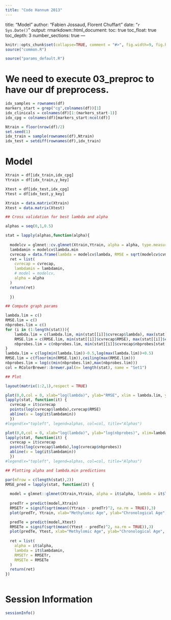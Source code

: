 ---
title: "Code Hannum 2013"
---
title: "Model"
author: "Fabien Jossaud, Florent Chuffart"
date: "`r Sys.Date()`"
output: 
  rmarkdown::html_document:
    toc: true
    toc_float: true
    toc_depth: 3
    number_sections: true
---

```{r echo=FALSE}
knitr::opts_chunk$set(collapse=TRUE, comment = "#>", fig.width=9, fig.height=6, eval=TRUE, echo=TRUE, results="verbatim")
source("common.R")
```

```{r params}
source("params_default.R")
```

# We need to execute 03_preproc to have our df preprocess. 

```{r building_indexes}
idx_samples = rownames(df)
markers_start = grep("cg",colnames(df))[1]
idx_clinicals = colnames(df)[1:(markers_start-1)]
idx_cpg = colnames(df)[markers_start:ncol(df)]
```

```{r train/test}
Ntrain = floor(nrow(df)/2)
set.seed(1)
idx_train = sample(rownames(df),Ntrain)
idx_test = setdiff(rownames(df),idx_train)
```

# Model 

```{r prepare model}

Xtrain = df[idx_train,idx_cpg]
Ytrain = df[idx_train,y_key]

Xtest = df[idx_test,idx_cpg]
Ytest = df[idx_test,y_key]

``` 

```{r glmnet model}

Xtrain = data.matrix(Xtrain)
Xtest = data.matrix(Xtest)

## Cross validation for best lambda and alpha

alphas = seq(0,1,0.5)

stat = lapply(alphas,function(alpha){ 
  
  modelcv = glmnet::cv.glmnet(Xtrain,Ytrain, alpha = alpha, type.measure = "mse")
  lambdamin = modelcv$lambda.min
  cvrecap = data.frame(lambda = modelcv$lambda, RMSE = sqrt(modelcv$cvm), nbprobes = modelcv$nzero)
  ret = list(
    cvrecap = cvrecap, 
    lambdamin = lambdamin,
    # model = modelcv,
    alpha = alpha
  )
  return(ret)
  
  })

## Compute graph params 

lambda.lim = c()
RMSE.lim = c()
nbprobes.lim = c()
for (i in (1:length(stat))){
	lambda.lim = c(lambda.lim, min(stat[[i]]$cvrecap$lambda), max(stat[[i]]$cvrecap$lambda))
	RMSE.lim = c(RMSE.lim, min(stat[[i]]$cvrecap$RMSE), max(stat[[i]]$cvrecap$RMSE))
	nbprobes.lim = c(nbprobes.lim, min(stat[[i]]$cvrecap$nbprobes[stat[[i]]$cvrecap$nbprobes > 0]), max(stat[[i]]$cvrecap$nbprobes))
}
lambda.lim = c(log(min(lambda.lim))-0.5,log(max(lambda.lim))+0.5)
RMSE.lim = c(floor(min(RMSE.lim)),ceiling(max(RMSE.lim)))
nbprobes.lim = log(c(min(nbprobes.lim),max(nbprobes.lim)))
col = RColorBrewer::brewer.pal(n= length(stat), name = "Set1")

## Plot

layout(matrix(1:2,1),respect = TRUE)

plot(0,0,col = 0, xlab="log(lambda)", ylab="RMSE", xlim = lambda.lim, ylim = RMSE.lim, main = "RMSE depending on alphas and lambdas")
lapply(stat, function(it) { 
  cvrecap = it$cvrecap
  points(log(cvrecap$lambda),cvrecap$RMSE)
  abline(v = log(it$lambdamin))
  })
#legend(x="topleft", legend=alphas, col=col, title="Alphas")

plot(0,0,col = 0, xlab="log(lambda)", ylab="log(nbprobes)", xlim=lambda.lim, ylim=nbprobes.lim, main="nbprobes depending on alphas and lambdas" )
lapply(stat, function(it) { 
  cvrecap = it$cvrecap
  points(log(cvrecap$lambda),log(cvrecap$nbprobes))
  abline(v = log(it$lambdamin))
  })
#legend(x="topleft", legend=alphas, col=col, title="Alphas")

## Plotting alpha and lambda.min predictions 

par(mfrow = c(length(stat),2))
RMSE_pred = lapply(stat, function(it) {
  
  model = glmnet::glmnet(Xtrain,Ytrain, alpha = it$alpha, lambda = it$lambdamin, standardize = TRUE) 
                         
  predTr = predict(model,Xtrain)
  RMSETr = signif(sqrt(mean((Ytrain - predTr)^2, na.rm = TRUE)),3)
  plot(predTr, Ytrain, xlab="Methylomic Age", ylab="Chronological Age", main = paste0("Pred Train set alpha = ",it$alpha,", RMSE = ", RMSETr))

  predTe = predict(model,Xtest)
  RMSETe = signif(sqrt(mean((Ytest - predTe)^2, na.rm = TRUE)),3)
  plot(predTe, Ytest, xlab="Methylomic Age", ylab="Chronological Age", main = paste0("Pred Test set alpha = ",it$alpha,", RMSE = ", RMSETe))  
  
  ret = list(
  	alpha = it$alpha,
  	lambda = it$lambdamin,
  	RMSETr = RMSETr,
  	RMSETe = RMSETe
  )
  return(ret)
})
  
```







# Session Information

```{r, results="verbatim"}
sessionInfo()
```
